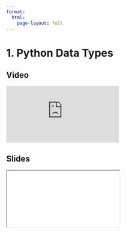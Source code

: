 ```yaml
---
format:
  html:
    page-layout: full
---
```


# 1. Python Data Types

::: {.panel-tabset .nav-pills}

## Video

<iframe
    class="video"
    src="https://www.youtube.com/embed/WCWi1R2CQsY?start=4696&end=5195&rel=0" 
    title="Module 4 Video - Python Data Types"
    frameborder="0"
    allow="accelerometer; autoplay; clipboard-write; encrypted-media; gyroscope; picture-in-picture"
    allowfullscreen
></iframe>

## Slides

<iframe
    class="slide-deck"
    src="slides/module4_01.html"
></iframe>

:::
